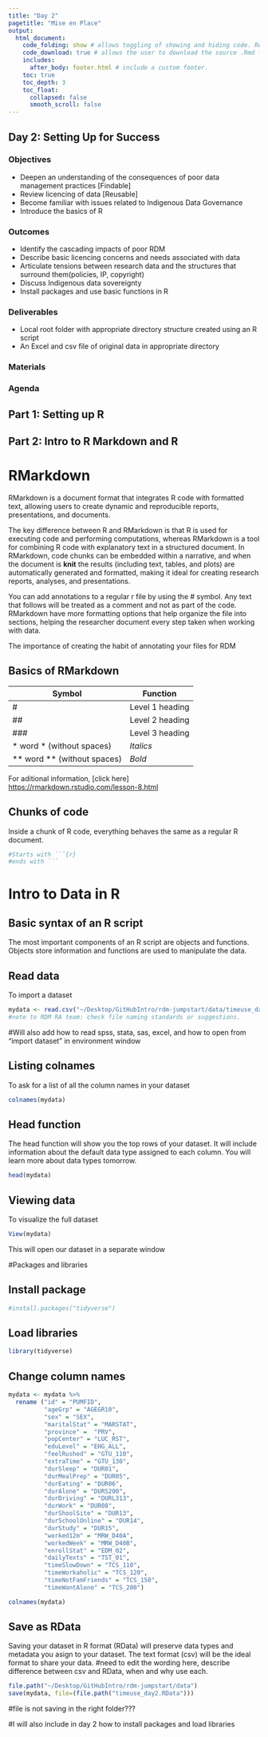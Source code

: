 ```yaml
---
title: "Day 2"
pagetitle: "Mise en Place"
output:
  html_document:
    code_folding: show # allows toggling of showing and hiding code. Remove if not using code.
    code_download: true # allows the user to download the source .Rmd file. Remove if not using code.
    includes:
      after_body: footer.html # include a custom footer.
    toc: true
    toc_depth: 3
    toc_float:
      collapsed: false
      smooth_scroll: false
---
```


## Day 2: Setting Up for Success

### Objectives
* Deepen an understanding of the consequences of poor data management practices [Findable]
* Review licencing of data [Reusable]
* Become familiar with  issues related to Indigenous Data Governance
* Introduce the basics of R


### Outcomes
* Identify the cascading impacts of poor RDM
* Describe basic licencing concerns and needs associated with data
* Articulate tensions between research data and the structures that surround them(policies, IP, copyright)
* Discuss Indigenous data sovereignty
* Install packages and use basic functions in R


### Deliverables
* Local root folder with appropriate directory structure created using an R script 
* An Excel and csv file of original data in appropriate directory

### Materials


### Agenda


## Part 1: Setting up R 

## Part 2: Intro to R Markdown and R

# RMarkdown

RMarkdown is a document format that integrates R code with formatted text, allowing users to create dynamic and reproducible reports, presentations, and documents. 

The key difference between R and RMarkdown is that R is used for executing code and performing computations, whereas RMarkdown is a tool for combining R code with explanatory text in a structured document. In RMarkdown, code chunks can be embedded within a narrative, and when the document is **knit** the results (including text, tables, and plots) are automatically generated and formatted, making it ideal for creating research reports, analyses, and presentations.

You can add annotations to a regular r file by using the # symbol. Any text that follows will be treated as a comment and not as part of the code. RMarkdown have more formatting options that help organize the file into sections, helping the researcher document every step taken when working with data. 

The importance of creating the habit of annotating your files for RDM

## Basics of RMarkdown

Symbol | Function
|------|------|
| #| Level 1 heading|
| ##| Level 2 heading|
| ###| Level 3 heading|
| * word * (without spaces)| *Italics*| 
| ** word ** (without spaces)| *Bold*|



For aditional information, [click here] <https://rmarkdown.rstudio.com/lesson-8.html>

## Chunks of code

Inside a chunk of R code, everything behaves the same as a regular R document.

```r
#Starts with ```{r}
#ends with ```
```

# Intro to Data in R
## Basic syntax of an R script

The most important components of an R script are objects and functions.
Objects store information and functions are used to manipulate the data.

## Read data
To import a dataset
```r
mydata <- read.csv("~/Desktop/GitHubIntro/rdm-jumpstart/data/timeuse_day1.csv")
#note to RDM RA team: check file naming standards or suggestions.
```
#Will also add how to read spss, stata, sas, excel, and how to open from "import dataset" in environment window

## Listing colnames
To ask for a list of all the column names in your dataset
```r
colnames(mydata)
```

## Head function
The head function will show you the top rows of your dataset. It will include information about the default data type assigned to each column. You will learn more about data types tomorrow.
```r
head(mydata)
```

## Viewing data
To visualize the full dataset
```r
View(mydata)
```
This will open our dataset in a separate window

#Packages and libraries

## Install package

```r
#install.packages("tidyverse")
```
## Load libraries

```r
library(tidyverse)
```
## Change column names

```r
mydata <- mydata %>%
  rename ("id" = "PUMFID",
          "ageGrp" = "AGEGR10",
          "sex" = "SEX",
          "maritalStat" = "MARSTAT",
          "province" =  "PRV",
          "popCenter" = "LUC_RST",
          "eduLevel" = "EHG_ALL",
          "feelRushed" = "GTU_110",
          "extraTime" = "GTU_130",
          "durSleep" = "DUR01",
          "durMealPrep" = "DUR05",
          "durEating" = "DUR06",
          "durAlone" = "DURS200",
          "durDriving" = "DURL313",
          "durWork" = "DUR08",
          "durShoolSite" = "DUR13",
          "durSchoolOnline" = "DUR14",
          "durStudy" = "DUR15",
          "worked12m" = "MRW_D40A",
          "workedWeek" = "MRW_D40B",
          "enrollStat" = "EDM_02",
          "dailyTexts" = "TST_01",
          "timeSlowDown" = "TCS_110",
          "timeWorkaholic" = "TCS_120",
          "timeNotFamFriends" = "TCS_150",
          "timeWantAlone" = "TCS_200")
```
```r
colnames(mydata)
```




## Save as RData
Saving your dataset in R format (RData) will preserve data types and metadata you asign to your dataset. 
The text format (csv) will be the ideal format to share your data.
#need to edit the wording here, describe difference between csv and RData, when and why use each.

```r
file.path("~/Desktop/GitHubIntro/rdm-jumpstart/data")
save(mydata, file=(file.path("timeuse_day2.RData")))
```
#file is not saving in the right folder???


#I will also include in day 2 how to install packages and load libraries
